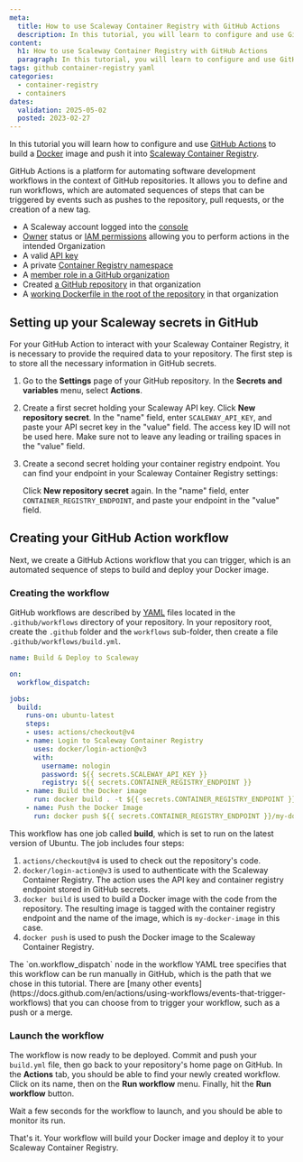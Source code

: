 ```yaml
---
meta:
  title: How to use Scaleway Container Registry with GitHub Actions
  description: In this tutorial, you will learn to configure and use GitHub Actions to build Docker images and push them into Scaleway Container Registry.
content:
  h1: How to use Scaleway Container Registry with GitHub Actions
  paragraph: In this tutorial, you will learn to configure and use GitHub Actions to build Docker images and push them into Scaleway Container Registry.
tags: github container-registry yaml
categories:
  - container-registry
  - containers
dates:
  validation: 2025-05-02
  posted: 2023-02-27
---
```


In this tutorial you will learn how to configure and use [GitHub Actions](https://docs.github.com/en/actions) to build a [Docker](https://www.docker.com/) image and push it into [Scaleway Container Registry](https://www.scaleway.com/en/container-registry/).

GitHub Actions is a platform for automating software development workflows in the context of GitHub repositories. It allows you to define and run workflows, which are automated sequences of steps that can be triggered by events such as pushes to the repository, pull requests, or the creation of a new tag.

<Macro id="requirements" />

- A Scaleway account logged into the [console](https://console.scaleway.com)
- [Owner](/iam/concepts/#owner) status or [IAM permissions](/iam/concepts/#permission) allowing you to perform actions in the intended Organization
- A valid [API key](/iam/how-to/create-api-keys/)
- A private [Container Registry namespace](/container-registry/how-to/create-namespace/)
- A [member role in a GitHub organization](https://docs.github.com/en/organizations/managing-peoples-access-to-your-organization-with-roles/roles-in-an-organization)
- Created [a GitHub repository](https://docs.github.com/en/get-started/quickstart/create-a-repo) in that organization
- A [working Dockerfile in the root of the repository](https://docs.docker.com/engine/reference/builder/) in that organization

## Setting up your Scaleway secrets in GitHub

For your GitHub Action to interact with your Scaleway Container Registry, it is necessary to provide the required data to your repository. The first step is to store all the necessary information in GitHub secrets.

1. Go to the **Settings** page of your GitHub repository. In the **Secrets and variables** menu, select **Actions**.

2. Create a first secret holding your Scaleway API key.
    Click **New repository secret**. In the "name" field, enter `SCALEWAY_API_KEY`, and paste your API secret key in the "value" field. The access key ID will not be used here.
    <Message type="important">
        Make sure not to leave any leading or trailing spaces in the "value" field.
    </Message>

3. Create a second secret holding your container registry endpoint. You can find your endpoint in your Scaleway Container Registry settings:
    <Lightbox src="scaleway-container-registry-settings.webp" alt="" />

    Click **New repository secret** again. In the "name" field, enter `CONTAINER_REGISTRY_ENDPOINT`, and paste your endpoint in the "value" field.

## Creating your GitHub Action workflow

Next, we create a GitHub Actions workflow that you can trigger, which is an automated sequence of steps to build and deploy your Docker image.

### Creating the workflow

GitHub workflows are described by [YAML](https://en.wikipedia.org/wiki/YAML) files located in the `.github/workflows` directory of your repository.
In your repository root, create the `.github` folder and the `workflows` sub-folder, then create a file `.github/workflows/build.yml`.

```yml
name: Build & Deploy to Scaleway

on:
  workflow_dispatch:

jobs:
  build:
    runs-on: ubuntu-latest
    steps:
    - uses: actions/checkout@v4
    - name: Login to Scaleway Container Registry
      uses: docker/login-action@v3
      with:
        username: nologin
        password: ${{ secrets.SCALEWAY_API_KEY }}
        registry: ${{ secrets.CONTAINER_REGISTRY_ENDPOINT }}
    - name: Build the Docker image
      run: docker build . -t ${{ secrets.CONTAINER_REGISTRY_ENDPOINT }}/my-docker-image
    - name: Push the Docker Image
      run: docker push ${{ secrets.CONTAINER_REGISTRY_ENDPOINT }}/my-docker-image
```

This workflow has one job called **build**, which is set to run on the latest version of Ubuntu. The job includes four steps:

1. `actions/checkout@v4` is used to check out the repository's code.
2. `docker/login-action@v3` is used to authenticate with the Scaleway Container Registry. The action uses the API key and container registry endpoint stored in GitHub secrets.
3. `docker build` is used to build a Docker image with the code from the repository. The resulting image is tagged with the container registry endpoint and the name of the image, which is `my-docker-image` in this case.
4. `docker push` is used to push the Docker image to the Scaleway Container Registry.

<Message type="note">
    The `on.workflow_dispatch` node in the workflow YAML tree specifies that this workflow can be run manually in GitHub, which is the path that we chose in this tutorial. There are [many other events](https://docs.github.com/en/actions/using-workflows/events-that-trigger-workflows) that you can choose from to trigger your workflow, such as a push or a merge.
</Message>

### Launch the workflow

The workflow is now ready to be deployed. Commit and push your `build.yml` file, then go back to your repository's home page on GitHub.
In the **Actions** tab, you should be able to find your newly created workflow. Click on its name, then on the **Run workflow** menu. Finally, hit the **Run workflow** button.

<Lightbox src="scaleway-github-workflow-trigger.webp" alt="" />

Wait a few seconds for the workflow to launch, and you should be able to monitor its run.

That's it. Your workflow will build your Docker image and deploy it to your Scaleway Container Registry.